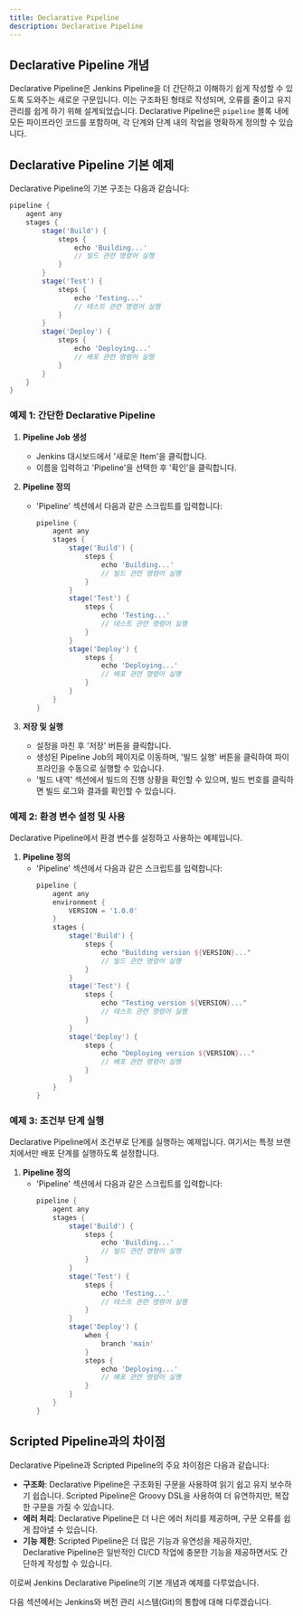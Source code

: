```yaml
---
title: Declarative Pipeline
description: Declarative Pipeline
---
```


## Declarative Pipeline 개념

Declarative Pipeline은 Jenkins Pipeline을 더 간단하고 이해하기 쉽게 작성할 수 있도록 도와주는 새로운 구문입니다. 이는 구조화된 형태로 작성되며, 오류를 줄이고 유지 관리를 쉽게 하기 위해 설계되었습니다. Declarative Pipeline은 `pipeline` 블록 내에 모든 파이프라인 코드를 포함하며, 각 단계와 단계 내의 작업을 명확하게 정의할 수 있습니다.

## Declarative Pipeline 기본 예제

Declarative Pipeline의 기본 구조는 다음과 같습니다:

```groovy
pipeline {
    agent any 
    stages {
        stage('Build') {
            steps {
                echo 'Building...'
                // 빌드 관련 명령어 실행
            }
        }
        stage('Test') {
            steps {
                echo 'Testing...'
                // 테스트 관련 명령어 실행
            }
        }
        stage('Deploy') {
            steps {
                echo 'Deploying...'
                // 배포 관련 명령어 실행
            }
        }
    }
}
```

### 예제 1: 간단한 Declarative Pipeline

1. **Pipeline Job 생성**
   - Jenkins 대시보드에서 '새로운 Item'을 클릭합니다.
   - 이름을 입력하고 'Pipeline'을 선택한 후 '확인'을 클릭합니다.

2. **Pipeline 정의**
   - 'Pipeline' 섹션에서 다음과 같은 스크립트를 입력합니다:
     ```groovy
     pipeline {
         agent any
         stages {
             stage('Build') {
                 steps {
                     echo 'Building...'
                     // 빌드 관련 명령어 실행
                 }
             }
             stage('Test') {
                 steps {
                     echo 'Testing...'
                     // 테스트 관련 명령어 실행
                 }
             }
             stage('Deploy') {
                 steps {
                     echo 'Deploying...'
                     // 배포 관련 명령어 실행
                 }
             }
         }
     }
     ```

3. **저장 및 실행**
   - 설정을 마친 후 '저장' 버튼을 클릭합니다.
   - 생성된 Pipeline Job의 페이지로 이동하며, '빌드 실행' 버튼을 클릭하여 파이프라인을 수동으로 실행할 수 있습니다.
   - '빌드 내역' 섹션에서 빌드의 진행 상황을 확인할 수 있으며, 빌드 번호를 클릭하면 빌드 로그와 결과를 확인할 수 있습니다.

### 예제 2: 환경 변수 설정 및 사용

Declarative Pipeline에서 환경 변수를 설정하고 사용하는 예제입니다.

1. **Pipeline 정의**
   - 'Pipeline' 섹션에서 다음과 같은 스크립트를 입력합니다:
     ```groovy
     pipeline {
         agent any
         environment {
             VERSION = '1.0.0'
         }
         stages {
             stage('Build') {
                 steps {
                     echo "Building version ${VERSION}..."
                     // 빌드 관련 명령어 실행
                 }
             }
             stage('Test') {
                 steps {
                     echo "Testing version ${VERSION}..."
                     // 테스트 관련 명령어 실행
                 }
             }
             stage('Deploy') {
                 steps {
                     echo "Deploying version ${VERSION}..."
                     // 배포 관련 명령어 실행
                 }
             }
         }
     }
     ```

### 예제 3: 조건부 단계 실행

Declarative Pipeline에서 조건부로 단계를 실행하는 예제입니다. 여기서는 특정 브랜치에서만 배포 단계를 실행하도록 설정합니다.

1. **Pipeline 정의**
   - 'Pipeline' 섹션에서 다음과 같은 스크립트를 입력합니다:
     ```groovy
     pipeline {
         agent any
         stages {
             stage('Build') {
                 steps {
                     echo 'Building...'
                     // 빌드 관련 명령어 실행
                 }
             }
             stage('Test') {
                 steps {
                     echo 'Testing...'
                     // 테스트 관련 명령어 실행
                 }
             }
             stage('Deploy') {
                 when {
                     branch 'main'
                 }
                 steps {
                     echo 'Deploying...'
                     // 배포 관련 명령어 실행
                 }
             }
         }
     }
     ```

## Scripted Pipeline과의 차이점

Declarative Pipeline과 Scripted Pipeline의 주요 차이점은 다음과 같습니다:

- **구조화**: Declarative Pipeline은 구조화된 구문을 사용하여 읽기 쉽고 유지 보수하기 쉽습니다. Scripted Pipeline은 Groovy DSL을 사용하여 더 유연하지만, 복잡한 구문을 가질 수 있습니다.
- **에러 처리**: Declarative Pipeline은 더 나은 에러 처리를 제공하며, 구문 오류를 쉽게 잡아낼 수 있습니다.
- **기능 제한**: Scripted Pipeline은 더 많은 기능과 유연성을 제공하지만, Declarative Pipeline은 일반적인 CI/CD 작업에 충분한 기능을 제공하면서도 간단하게 작성할 수 있습니다.

이로써 Jenkins Declarative Pipeline의 기본 개념과 예제를 다루었습니다. 

다음 섹션에서는 Jenkins와 버전 관리 시스템(Git)의 통합에 대해 다루겠습니다.